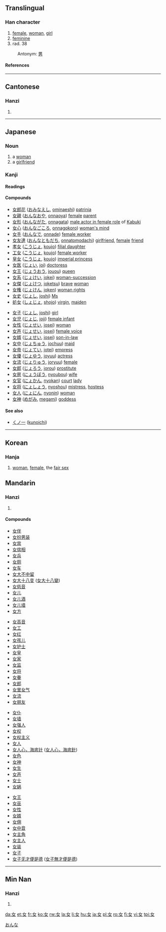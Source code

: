 {{see|女}}
==Translingual==
{{Han stroke|[[Image:女-order.gif]]}}
===Han character===
{{Han char|rn=38|rad=女|as=00|sn=3|four=4040<sub>0</sub>|canj=女 (V)}}
# [[female]], [[woman]], [[girl]]
# [[feminine]]
# rad. 38

:Antonym: [[男]]
====References====
{{Han ref|kx=0254.220|dkj=06036|dj=0516.190|hdz=21023.230|uh=5973|ud=22899|bh=A46B|bd=42091}}
----
==Cantonese==
===Hanzi===
{{yue-hanzi|jyut=jyu5, neoi5, neoi6|y=neui5}}
# {{defn|Cantonese}}
----

==Japanese==
[[Category:1000_Japanese_basic_words|おんな]]
===Noun===
{{ja-noun|k|hira=おんな|rom=onna}}
#a [[woman]]
#a [[girlfriend]]

===Kanji===
{{ja-kanji|grade=1|rs=女00}}
====Readings====
{{ja-readings|on=[[じょ]] (jo), [[にょ]] (nyo), [[にょう]] (nyō)|kun=[[おんな]] (onna), [[め]] (me), [[むすめ]] (musume)}}

====Compounds====
{{top2}}
*[[女郎花]] ([[おみなえし]], [[ominaeshi]]) [[patrinia]]
*[[女親]] ([[おんなおや]], [[onnaoya]]) [[female]] [[parent]]
*[[女形]] ([[おんながた]], [[onnagata]]) [[male actor in female role]] of [[Kabuki]]
*[[女心]] ([[おんなごころ]], [[onnagokoro]]) [[woman's mind]]
*[[女手]] ([[おんなで]], [[onnade]]) [[female worker]]
*[[女友達]] ([[おんなともだち]], [[onnatomodachi]]) [[girlfriend]], [[female]] [[friend]]
*[[孝女]] ([[こうじょ]], [[koujo]]) [[filial daughter]]
*[[工女]] ([[こうじょ]], [[koujo]]) [[female worker]]
*[[皇女]] ([[こうじょ]], [[koujo]]) [[imperial princess]]
*[[女医]] ([[じょい]], [[joi]]) [[doctoress]]
*[[女王]] ([[じょうおう]], [[jouou]]) [[queen]]
*[[女系]] ([[じょけい]], [[jokei]]) [[woman-succession]]
*[[女傑]] ([[じょけつ]], [[joketsu]]) [[brave]] [[woman]]
*[[女権]] ([[じょけん]], [[joken]]) [[woman rights]]
*[[女史]] ([[じょし]], [[joshi]]) [[Ms]]
*[[処女]] ([[しょじょ]], [[shojo]]) [[virgin]], [[maiden]]
{{mid2}}
*[[女子]] ([[じょし]], [[joshi]]) [[girl]]
*[[女児]] ([[じょじ]], [[joji]]) [[female infant]]
*[[女性]] ([[じょせい]], [[josei]]) [[woman]]
*[[女声]] ([[じょせい]], [[josei]]) [[female voice]]
*[[女婿]] ([[じょせい]], [[josei]]) [[son-in-law]]
*[[女中]] ([[じょちゅう]], [[jochuu]]) [[maid]]
*[[女帝]] ([[じょてい]], [[jotei]]) [[empress]]
*[[女優]] ([[じょゆう]], [[joyuu]]) [[actress]]
*[[女流]] ([[じょりゅう]], [[joryuu]]) [[female]]
*[[女郎]] ([[じょろう]], [[jorou]]) [[prostitute]]
*[[女房]] ([[にょうぼう]], [[nyoubou]]) [[wife]]
*[[女官]] ([[にょかん]], [[nyokan]]) [[court]] [[lady]]
*[[女将]] ([[にょしょう]], [[nyoshou]]) [[mistress]], [[hostess]]
*[[女人]] ([[にょにん]], [[nyonin]]) [[woman]]
*[[女神]] ([[めがみ]], [[megami]]) [[goddess]]
{{bottom}}

====See also====
*[[くノ一]] ([[kunoichi]])

----

==Korean==
===Hanja===
{{ko-hanja|hangeul=[[녀]]([[여]])|rv=nyeo(yeo)|mr=nyŏ(yŏ)|y=nye(<sup>n</sup>ye)|eumhun=계집|ehrv=gyejip|ehmr=kyejip|ehy=kyeycip}}
#[[woman]], [[female]], the [[fair sex]]

==Mandarin==
===Hanzi===
{{cmn-hanzi|pin=[[nǚ]] ([[nü3]]), [[rǔ]] ([[ru3]])|wg=nü<sup>3</sup>}}
# {{defn|Mandarin}}

====Compounds====
{{top4}}
*[[女伴]]
*[[女扮男装]]
*[[女宾]]
*[[女傧相]]
*[[女兵]]
*[[女厕]]
*[[女车]]
*[[女大不中留]]
*[[女大十八变]] ([[女大十八變]])
*[[女低音]]
*[[女儿]]
*[[女儿酒]]
*[[女儿墙]]
*[[女方]]
{{mid4}}
*[[女高音]]
*[[女工]]
*[[女红]]
*[[女孩儿]]
*[[女护士]]
*[[女皇]]
*[[女家]]
*[[女监]]
*[[女将]]
*[[女眷]]
*[[女郎]]
*[[女里女气]]
*[[女流]]
*[[女朋友]]
{{mid4}}
*[[女仆]]
*[[女墙]]
*[[女强人]]
*[[女权]]
*[[女权主义]]
*[[女人]]
*[[女人心，海底针]] ([[女人心，海底針]])
*[[女色]]
*[[女神]]
*[[女生]]
*[[女声]]
*[[女士]]
*[[女娲]]
{{mid4}}
*[[女王]]
*[[女巫]]
*[[女性]]
*[[女婿]]
*[[女佣]]
*[[女中音]]
*[[女主角]]
*[[女主人]]
*[[女装]]
*[[女子]]
*[[女子无才便是德]] ([[女子無才便是德]])
{{bottom}}
----
==Min Nan==
===Hanzi===
{{nan-hanzi|poj=lú (lu<sup>2</sup>), lí (li<sup>2</sup>)}}
# {{defn|Min Nan}}

[[da:女]]
[[et:女]]
[[fr:女]]
[[ko:女]]
[[rw:女]]
[[la:女]]
[[li:女]]
[[hu:女]]
[[ja:女]]
[[pl:女]]
[[ro:女]]
[[fi:女]]
[[vi:女]]
[[tpi:女]]